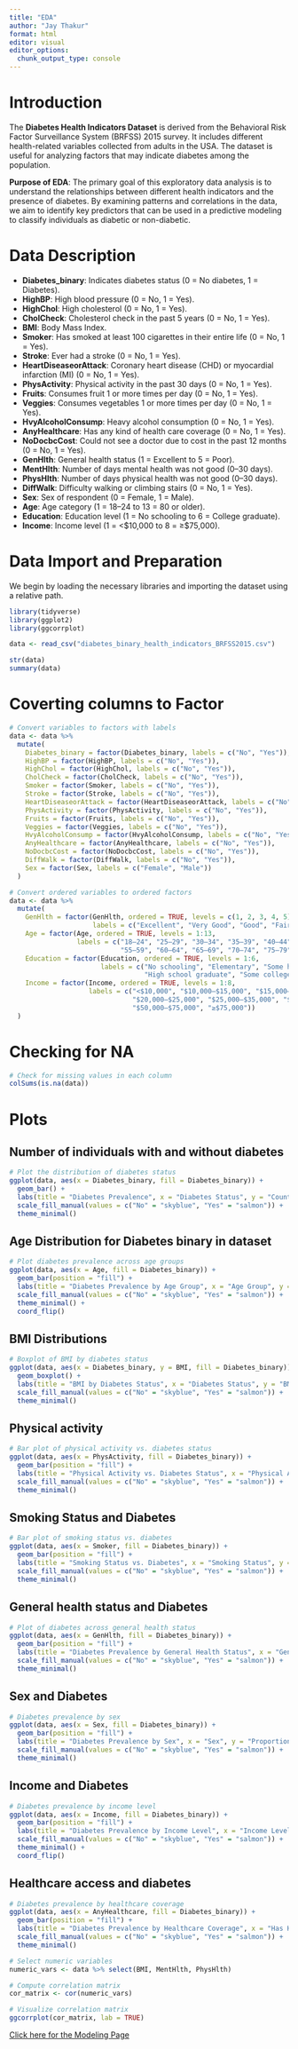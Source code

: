 ```yaml
---
title: "EDA"
author: "Jay Thakur"
format: html
editor: visual
editor_options: 
  chunk_output_type: console
---
```


# Introduction

The **Diabetes Health Indicators Dataset** is derived from the Behavioral Risk Factor Surveillance System (BRFSS) 2015 survey. It includes different health-related variables collected from adults in the USA. The dataset is useful for analyzing factors that may indicate diabetes among the population.

**Purpose of EDA**: The primary goal of this exploratory data analysis is to understand the relationships between different health indicators and the presence of diabetes. By examining patterns and correlations in the data, we aim to identify key predictors that can be used in a predictive modeling to classify individuals as diabetic or non-diabetic.

# Data Description

- **Diabetes_binary**: Indicates diabetes status (0 = No diabetes, 1 = Diabetes).
- **HighBP**: High blood pressure (0 = No, 1 = Yes).
- **HighChol**: High cholesterol (0 = No, 1 = Yes).
- **CholCheck**: Cholesterol check in the past 5 years (0 = No, 1 = Yes).
- **BMI**: Body Mass Index.
- **Smoker**: Has smoked at least 100 cigarettes in their entire life (0 = No, 1 = Yes).
- **Stroke**: Ever had a stroke (0 = No, 1 = Yes).
- **HeartDiseaseorAttack**: Coronary heart disease (CHD) or myocardial infarction (MI) (0 = No, 1 = Yes).
- **PhysActivity**: Physical activity in the past 30 days (0 = No, 1 = Yes).
- **Fruits**: Consumes fruit 1 or more times per day (0 = No, 1 = Yes).
- **Veggies**: Consumes vegetables 1 or more times per day (0 = No, 1 = Yes).
- **HvyAlcoholConsump**: Heavy alcohol consumption (0 = No, 1 = Yes).
- **AnyHealthcare**: Has any kind of health care coverage (0 = No, 1 = Yes).
- **NoDocbcCost**: Could not see a doctor due to cost in the past 12 months (0 = No, 1 = Yes).
- **GenHlth**: General health status (1 = Excellent to 5 = Poor).
- **MentHlth**: Number of days mental health was not good (0–30 days).
- **PhysHlth**: Number of days physical health was not good (0–30 days).
- **DiffWalk**: Difficulty walking or climbing stairs (0 = No, 1 = Yes).
- **Sex**: Sex of respondent (0 = Female, 1 = Male).
- **Age**: Age category (1 = 18–24 to 13 = 80 or older).
- **Education**: Education level (1 = No schooling to 6 = College graduate).
- **Income**: Income level (1 = <$10,000 to 8 = ≥$75,000).

# Data Import and Preparation

We begin by loading the necessary libraries and importing the dataset using a relative path.
```r
library(tidyverse)
library(ggplot2)
library(ggcorrplot)
```


```r
data <- read_csv("diabetes_binary_health_indicators_BRFSS2015.csv")
```

```r
str(data)
summary(data)
```

# Coverting columns to Factor

```r
# Convert variables to factors with labels
data <- data %>%
  mutate(
    Diabetes_binary = factor(Diabetes_binary, labels = c("No", "Yes")),
    HighBP = factor(HighBP, labels = c("No", "Yes")),
    HighChol = factor(HighChol, labels = c("No", "Yes")),
    CholCheck = factor(CholCheck, labels = c("No", "Yes")),
    Smoker = factor(Smoker, labels = c("No", "Yes")),
    Stroke = factor(Stroke, labels = c("No", "Yes")),
    HeartDiseaseorAttack = factor(HeartDiseaseorAttack, labels = c("No", "Yes")),
    PhysActivity = factor(PhysActivity, labels = c("No", "Yes")),
    Fruits = factor(Fruits, labels = c("No", "Yes")),
    Veggies = factor(Veggies, labels = c("No", "Yes")),
    HvyAlcoholConsump = factor(HvyAlcoholConsump, labels = c("No", "Yes")),
    AnyHealthcare = factor(AnyHealthcare, labels = c("No", "Yes")),
    NoDocbcCost = factor(NoDocbcCost, labels = c("No", "Yes")),
    DiffWalk = factor(DiffWalk, labels = c("No", "Yes")),
    Sex = factor(Sex, labels = c("Female", "Male"))
  )

# Convert ordered variables to ordered factors
data <- data %>%
  mutate(
    GenHlth = factor(GenHlth, ordered = TRUE, levels = c(1, 2, 3, 4, 5),
                     labels = c("Excellent", "Very Good", "Good", "Fair", "Poor")),
    Age = factor(Age, ordered = TRUE, levels = 1:13,
                 labels = c("18–24", "25–29", "30–34", "35–39", "40–44", "45–49", "50–54",
                            "55–59", "60–64", "65–69", "70–74", "75–79", "80 or older")),
    Education = factor(Education, ordered = TRUE, levels = 1:6,
                       labels = c("No schooling", "Elementary", "Some high school",
                                  "High school graduate", "Some college", "College graduate")),
    Income = factor(Income, ordered = TRUE, levels = 1:8,
                    labels = c("<$10,000", "$10,000–$15,000", "$15,000–$20,000",
                               "$20,000–$25,000", "$25,000–$35,000", "$35,000–$50,000",
                               "$50,000–$75,000", "≥$75,000"))
  )

```

# Checking for NA

```r
# Check for missing values in each column
colSums(is.na(data))
```

# Plots

## Number of individuals with and without diabetes
```r
# Plot the distribution of diabetes status
ggplot(data, aes(x = Diabetes_binary, fill = Diabetes_binary)) +
  geom_bar() +
  labs(title = "Diabetes Prevalence", x = "Diabetes Status", y = "Count") +
  scale_fill_manual(values = c("No" = "skyblue", "Yes" = "salmon")) +
  theme_minimal()
```

## Age Distribution for Diabetes binary in dataset
```r
# Plot diabetes prevalence across age groups
ggplot(data, aes(x = Age, fill = Diabetes_binary)) +
  geom_bar(position = "fill") +
  labs(title = "Diabetes Prevalence by Age Group", x = "Age Group", y = "Proportion") +
  scale_fill_manual(values = c("No" = "skyblue", "Yes" = "salmon")) +
  theme_minimal() +
  coord_flip()
```

## BMI Distributions
```r
# Boxplot of BMI by diabetes status
ggplot(data, aes(x = Diabetes_binary, y = BMI, fill = Diabetes_binary)) +
  geom_boxplot() +
  labs(title = "BMI by Diabetes Status", x = "Diabetes Status", y = "BMI") +
  scale_fill_manual(values = c("No" = "skyblue", "Yes" = "salmon")) +
  theme_minimal()
```

## Physical activity

```r
# Bar plot of physical activity vs. diabetes status
ggplot(data, aes(x = PhysActivity, fill = Diabetes_binary)) +
  geom_bar(position = "fill") +
  labs(title = "Physical Activity vs. Diabetes Status", x = "Physical Activity", y = "Proportion") +
  scale_fill_manual(values = c("No" = "skyblue", "Yes" = "salmon")) +
  theme_minimal()
```

## Smoking Status and Diabetes
```r
# Bar plot of smoking status vs. diabetes
ggplot(data, aes(x = Smoker, fill = Diabetes_binary)) +
  geom_bar(position = "fill") +
  labs(title = "Smoking Status vs. Diabetes", x = "Smoking Status", y = "Proportion") +
  scale_fill_manual(values = c("No" = "skyblue", "Yes" = "salmon")) +
  theme_minimal()
```

## General health status and Diabetes
```r
# Plot of diabetes across general health status
ggplot(data, aes(x = GenHlth, fill = Diabetes_binary)) +
  geom_bar(position = "fill") +
  labs(title = "Diabetes Prevalence by General Health Status", x = "General Health", y = "Proportion") +
  scale_fill_manual(values = c("No" = "skyblue", "Yes" = "salmon")) +
  theme_minimal()
```

## Sex and Diabetes
```r
# Diabetes prevalence by sex
ggplot(data, aes(x = Sex, fill = Diabetes_binary)) +
  geom_bar(position = "fill") +
  labs(title = "Diabetes Prevalence by Sex", x = "Sex", y = "Proportion") +
  scale_fill_manual(values = c("No" = "skyblue", "Yes" = "salmon")) +
  theme_minimal()
```

## Income and Diabetes

```r
# Diabetes prevalence by income level
ggplot(data, aes(x = Income, fill = Diabetes_binary)) +
  geom_bar(position = "fill") +
  labs(title = "Diabetes Prevalence by Income Level", x = "Income Level", y = "Proportion") +
  scale_fill_manual(values = c("No" = "skyblue", "Yes" = "salmon")) +
  theme_minimal() +
  coord_flip()
```

## Healthcare access and diabetes
```r
# Diabetes prevalence by healthcare coverage
ggplot(data, aes(x = AnyHealthcare, fill = Diabetes_binary)) +
  geom_bar(position = "fill") +
  labs(title = "Diabetes Prevalence by Healthcare Coverage", x = "Has Healthcare", y = "Proportion") +
  scale_fill_manual(values = c("No" = "skyblue", "Yes" = "salmon")) +
  theme_minimal()

```

```r
# Select numeric variables
numeric_vars <- data %>% select(BMI, MentHlth, PhysHlth)

# Compute correlation matrix
cor_matrix <- cor(numeric_vars)

# Visualize correlation matrix
ggcorrplot(cor_matrix, lab = TRUE)
```

[Click here for the Modeling Page](Modelling.html)